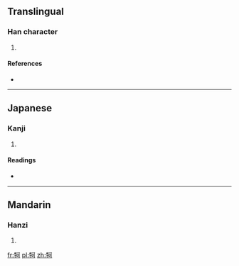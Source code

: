 ==Translingual==

===Han character===
{{Han char|rn=93|rad=牛|as=05|sn=9|four=|canj=竹手一弓口 (HQMNR)}}

# {{defn|Han|sort=牛05}}

====References====
* {{Han ref|kx=0700.010|dkj=19984|hdz=31806.110|uh=7271|ud=29297}}

----

==Japanese==

===Kanji===
{{ja-kanji|grade=|rs=牛05}}

# {{defn|Japanese|sort=牛05}}

====Readings====
* {{ja-readings|on=[[か]] (ka)|kun=}}

----

==Mandarin==

===Hanzi===
{{cmn-hanzi|pin=[[gē]] ([[ge1]]), [[qiàn]] ([[qian4]])|wg=ko<sup>1</sup>, ch'ien<sup>4</sup>}}

# {{defn|Mandarin|sort=牛05}}

[[fr:牱]]
[[pl:牱]]
[[zh:牱]]
